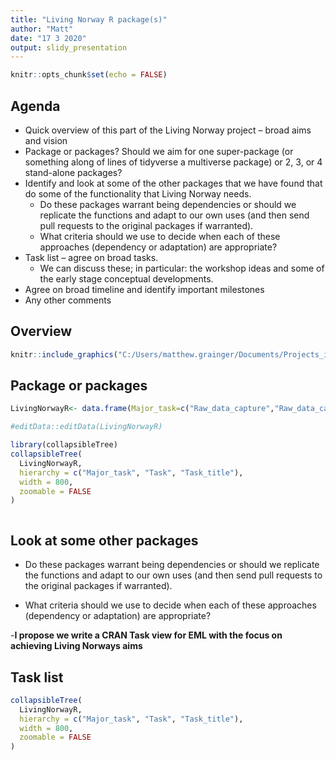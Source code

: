 ```yaml
---
title: "Living Norway R package(s)"
author: "Matt"
date: "17 3 2020"
output: slidy_presentation
---
```


```r
knitr::opts_chunk$set(echo = FALSE)
```

## Agenda

- Quick overview of this part of the Living Norway project – broad aims and vision 
- Package or packages? Should we aim for one super-package (or something along of lines of tidyverse a multiverse package) or 2, 3, or 4 stand-alone packages? 
- Identify and look at some of the other packages that we have found that do some of the functionality that Living Norway needs.
  * Do these packages warrant being dependencies or should we replicate the functions and adapt to our own uses (and then send pull requests to the original packages if warranted).
  * What criteria should we use to decide when each of these approaches (dependency or adaptation) are appropriate?
- Task list – agree on broad tasks. 
  * We can discuss these; in particular: the workshop ideas and some of the early stage conceptual developments.
- Agree on broad timeline and identify important milestones
- Any other comments

## Overview


```r
knitr::include_graphics("C:/Users/matthew.grainger/Documents/Projects_in_development/LivNoR/logo1.png")
```

## Package or packages

```r
LivingNorwayR<- data.frame(Major_task=c("Raw_data_capture","Raw_data_capture","Raw_data_capture","Raw_data_capture","Raw_data_capture","Raw_data_capture","Raw_data_capture","Raw_data_capture","Legacy_data_capture","Legacy_data_capture","Legacy_data_capture","Legacy_data_capture","Legacy_data_capture","Legacy_data_capture","Legacy_data_capture","Legacy_data_capture","DwC_mapper","DwC_mapper","DwC_mapper","DwC_mapper","DwC_mapper","DwC_mapper","DwC_Viewer","DwC_Viewer","DwC_Viewer","DwC_Viewer","DwC_Viewer"), Task=c("Task1.1","Task1.2","Task1.3","Task1.4","Task1.5","Task1.6","Task1.7","Task1.8","Task2.1","Task2.2","Task2.3","Task2.4","Task2.5","Task2.6","Task2.7","Task2.8","Task3.1","Task3.2","Task3.3","Task3.4","Task3.5","Task3.6","Task4.1","Task4.2","Task4.3","Task4.4","Task4.5"), Task_title=c("Identify minimum metadata requirements","Identify typology of data entry forms","Design Rmarkdown templates for data entry","Design Rshiny App for data entry ","R functions for data validation","Workshop with NINA researchers to beta test","Refinements based on beta testing with NINA researchers","Develop vignettes","Identify minimum metadata requirements","Define datafile structure","R functions to create datafile structure","Design Rmarkdown templates for metadata entry","Design Rshiny App for metadata entry ","Workshop with NINA datasets to beta test","Refinements based on beta testing ","Develop vignettes","Identitfy DwC terms for common use cases","R functions for reshaping raw data ","R functions to map raw data to DwC","Rshiny App to aid mapping","R functions for converting raw data to DwC zipped file","Develop vignettes","Identitfy common data viz requirements","Design Rshiny App to read DwC file and view with customisable viz options","Demonstration version shown at LN seminar in June","Refinements based on feedback","Develop vignettes"))

#editData::editData(LivingNorwayR)

library(collapsibleTree)
collapsibleTree(
  LivingNorwayR,
  hierarchy = c("Major_task", "Task", "Task_title"),
  width = 800,
  zoomable = FALSE
)



```



## Look at some other packages

- Do these packages warrant being dependencies or should we replicate the functions and adapt to our own uses (and then send pull requests to the original packages if warranted).

- What criteria should we use to decide when each of these approaches (dependency or adaptation) are appropriate?
  
-**I propose we write a CRAN Task view for EML with the focus on achieving Living Norways aims**

## Task list

```r
collapsibleTree(
  LivingNorwayR,
  hierarchy = c("Major_task", "Task", "Task_title"),
  width = 800,
  zoomable = FALSE
)



```



